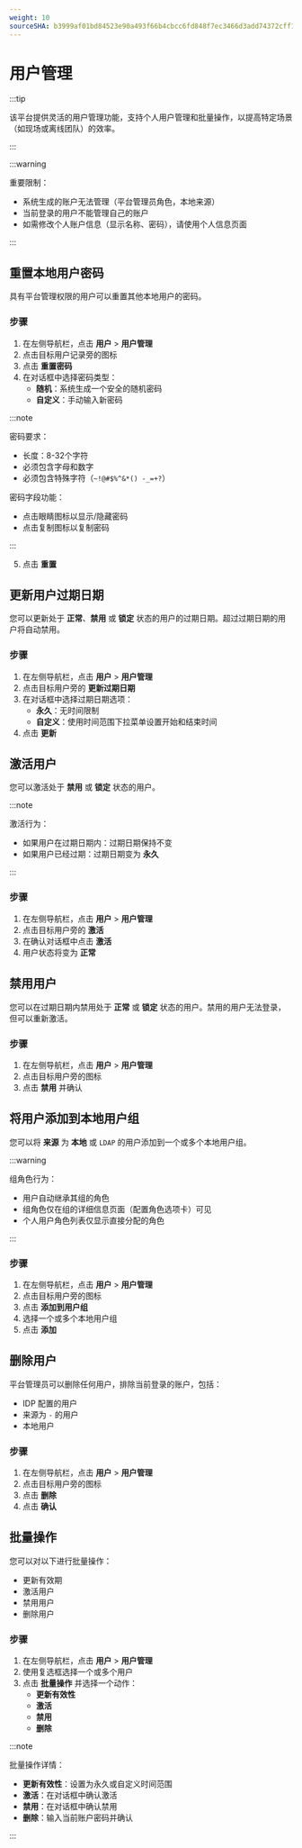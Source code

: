 ```yaml
---
weight: 10
sourceSHA: b3999af01bd84523e90a493f66b4cbcc6fd848f7ec3466d3add74372cff16e2d
---
```


# 用户管理

:::tip

该平台提供灵活的用户管理功能，支持个人用户管理和批量操作，以提高特定场景（如现场或离线团队）的效率。

:::

:::warning

重要限制：

- 系统生成的账户无法管理（平台管理员角色，本地来源）
- 当前登录的用户不能管理自己的账户
- 如需修改个人账户信息（显示名称、密码），请使用个人信息页面

:::

## 重置本地用户密码

具有平台管理权限的用户可以重置其他本地用户的密码。

### 步骤

1. 在左侧导航栏，点击 **用户** > **用户管理**
2. 点击目标用户记录旁的图标
3. 点击 **重置密码**
4. 在对话框中选择密码类型：
   - **随机**：系统生成一个安全的随机密码
   - **自定义**：手动输入新密码

:::note

密码要求：

- 长度：8-32个字符
- 必须包含字母和数字
- 必须包含特殊字符（`~!@#$%^&*() -_=+?`）

密码字段功能：

- 点击眼睛图标以显示/隐藏密码
- 点击复制图标以复制密码

:::

5. 点击 **重置**

## 更新用户过期日期

您可以更新处于 **正常**、**禁用** 或 **锁定** 状态的用户的过期日期。超过过期日期的用户将自动禁用。

### 步骤

1. 在左侧导航栏，点击 **用户** > **用户管理**
2. 点击目标用户旁的 **更新过期日期**
3. 在对话框中选择过期日期选项：
   - **永久**：无时间限制
   - **自定义**：使用时间范围下拉菜单设置开始和结束时间
4. 点击 **更新**

## 激活用户

您可以激活处于 **禁用** 或 **锁定** 状态的用户。

:::note

激活行为：

- 如果用户在过期日期内：过期日期保持不变
- 如果用户已经过期：过期日期变为 **永久**

:::

### 步骤

1. 在左侧导航栏，点击 **用户** > **用户管理**
2. 点击目标用户旁的 **激活**
3. 在确认对话框中点击 **激活**
4. 用户状态将变为 **正常**

## 禁用用户

您可以在过期日期内禁用处于 **正常** 或 **锁定** 状态的用户。禁用的用户无法登录，但可以重新激活。

### 步骤

1. 在左侧导航栏，点击 **用户** > **用户管理**
2. 点击目标用户旁的图标
3. 点击 **禁用** 并确认

## 将用户添加到本地用户组

您可以将 **来源** 为 **本地** 或 `LDAP` 的用户添加到一个或多个本地用户组。

:::warning

组角色行为：

- 用户自动继承其组的角色
- 组角色仅在组的详细信息页面（配置角色选项卡）可见
- 个人用户角色列表仅显示直接分配的角色

:::

### 步骤

1. 在左侧导航栏，点击 **用户** > **用户管理**
2. 点击目标用户旁的图标
3. 点击 **添加到用户组**
4. 选择一个或多个本地用户组
5. 点击 **添加**

## 删除用户

平台管理员可以删除任何用户，排除当前登录的账户，包括：

- IDP 配置的用户
- 来源为 `-` 的用户
- 本地用户

### 步骤

1. 在左侧导航栏，点击 **用户** > **用户管理**
2. 点击目标用户旁的图标
3. 点击 **删除**
4. 点击 **确认**

## 批量操作

您可以对以下进行批量操作：

- 更新有效期
- 激活用户
- 禁用用户
- 删除用户

### 步骤

1. 在左侧导航栏，点击 **用户** > **用户管理**
2. 使用复选框选择一个或多个用户
3. 点击 **批量操作** 并选择一个动作：
   - **更新有效性**
   - **激活**
   - **禁用**
   - **删除**

:::note

批量操作详情：

- **更新有效性**：设置为永久或自定义时间范围
- **激活**：在对话框中确认激活
- **禁用**：在对话框中确认禁用
- **删除**：输入当前账户密码并确认

:::
